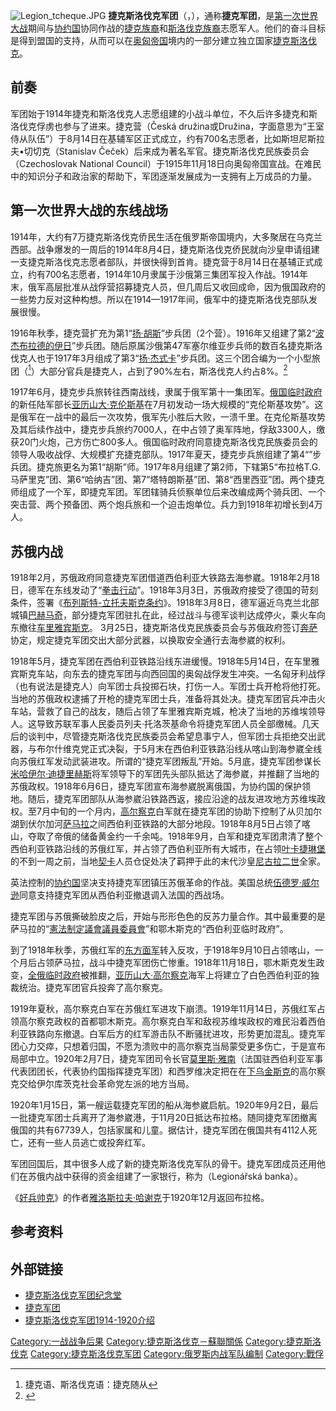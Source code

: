[[Image:Legion_tcheque.JPG|thumb]]
'''捷克斯洛伐克军团'''（{{lang-cs|Československé legie}}，{{lang-sk|Československé légie}}），通称'''捷克军团'''，是[[第一次世界大战|第一次世界大战]]期间与[[协约国|协约国]]协同作战的[[捷克人|捷克族裔]]和[[斯洛伐克人|斯洛伐克族裔]]志愿军人。他们的奋斗目标是得到盟国的支持，从而可以在[[奥匈帝国|奥匈帝国]]境内的一部分建立独立国家[[捷克斯洛伐克|捷克斯洛伐克]]。
==前奏==
军团始于1914年捷克和斯洛伐克人志愿组建的小战斗单位，不久后许多捷克和斯洛伐克俘虏也参与了进来。捷克营（Česká družina或Družina，字面意思为“王室侍从队伍”）于8月14日在基辅军区正式成立，约有700名志愿者，比如斯坦尼斯拉夫•切切克（Stanislav Čeček）后来成为著名军官。捷克斯洛伐克民族委员会（Czechoslovak National Council）于1915年11月18日向奥匈帝国宣战。在难民中的知识分子和政治家的帮助下，军团逐渐发展成为一支拥有上万成员的力量。

==第一次世界大战的东线战场==
1914年，大约有7万捷克斯洛伐克侨民生活在俄罗斯帝国境内，大多聚居在乌克兰西部。战争爆发的一周后的1914年8月4日，捷克斯洛伐克侨民就向沙皇申请组建一支捷克斯洛伐克志愿者部队，并很快得到首肯。捷克营于8月14日在基辅正式成立，约有700名志愿者，1914年10月隶属于沙俄第三集团军投入作战。1914年末，俄军高层批准从战俘营招募捷克人员，但几周后又收回成命，因为俄国政府的一些势力反对这种构想。所以在1914—1917年间，俄军中的捷克斯洛伐克部队发展很慢。

1916年秋季，捷克营扩充为第1“[[扬·胡斯|扬·胡斯]]”步兵团（2个营）。1916年又组建了第2“[[伊日|波杰布拉德的伊日]]”步兵团。随后原属沙俄第47军塞尔维亚步兵师的数百名捷克斯洛伐克人也于1917年3月组成了第3“[[扬·杰式卡|扬·杰式卡]]”步兵团。这三个团合编为一个小型旅团（{{lang|cs|Česká družina}}<ref>捷克语、斯洛伐克语：捷克随从</ref>）大部分官兵是捷克人，占到了90%左右，斯洛伐克人约占8%。<ref>{{cite web|url=http://zpravy.idnes.cz/cesi-bojovali-hrdinne-za-rakousko-uhersko-ale-prvni-republika-to-tutlala-1qb-/kavarna.asp?c=A081026_232405_kavarna_sim|title=Češi bojovali hrdinně za Rakousko-Uhersko, ale první republika to tutlala|publisher=zpravy.idnes.cz|accessdate=2009-08-14|archive-date=2011-04-08|archive-url=https://web.archive.org/web/20110408032921/http://zpravy.idnes.cz/cesi-bojovali-hrdinne-za-rakousko-uhersko-ale-prvni-republika-to-tutlala-1qb-/kavarna.asp?c=A081026_232405_kavarna_sim|dead-url=no}}</ref>

1917年6月，捷克步兵旅转往西南战线，隶属于俄军第十一集团军。[[俄国临时政府|俄国临时政府]]的新任陆军部长[[亚历山大·克伦斯基|亚历山大·克伦斯基]]在7月初发动一场大规模的“克伦斯基攻势”。这是俄军在一战中的最后一次攻势，俄军先小胜后大败，一溃千里。在克伦斯基攻势及其后续作战中，捷克步兵旅约7000人，在{{le|兹博罗夫战役|Battle of Zborov (1917)}}中占领了奥军阵地，俘敌3300人，缴获20门火炮，己方伤亡800多人。俄国临时政府同意捷克斯洛伐克民族委员会的领导人吸收战俘、大规模扩充捷克部队。1917年夏天，捷克步兵旅组建了第4“{{tsl|en|Prokop the Great|大普洛科普}}”步兵团。捷克旅更名为第1“胡斯”师。1917年8月组建了第2师，下辖第5“布拉格T.G.马萨里克”团、第6“哈纳吉”团、第7“塔特朗斯基”团、第8“西里西亚”团。两个捷克师组成了一个军，即捷克军团。军团辖骑兵侦察单位后来改编成两个骑兵团、一个突击营、两个预备团、两个炮兵旅和一个迫击炮单位。兵力到1918年初增长到4万人。

==苏俄内战==
1918年2月，苏俄政府同意捷克军团借道西伯利亚大铁路去海参崴。1918年2月18日，德军在东线发动了“[[拳击行动|拳击行动]]”。1918年3月3日，苏俄政府接受了德国的苛刻条件，签署《[[布列斯特-立托夫斯克条约|布列斯特-立托夫斯克条约]]》。1918年3月8日，德军逼近乌克兰北部城镇[[巴赫马奇|巴赫马奇]]，部分捷克军团驻扎在此，经过战斗与德军谈判达成停火，乘火车向东撤往[[车里雅宾斯克|车里雅宾斯克]]。 3月25日，捷克斯洛伐克民族委员会与苏俄政府签订[[奔萨|奔萨]]协定，规定捷克军团交出大部分武器，以换取安全通行去海参崴的权利。 

1918年5月，捷克军团在西伯利亚铁路沿线东进缓慢。1918年5月14日，在车里雅宾斯克车站，向东去的捷克军团与向西回国的奥匈战俘发生冲突。一名匈牙利战俘（也有说法是捷克人）向军团士兵投掷石块，打伤一人。军团士兵开枪将他打死。当地的苏俄政权逮捕了开枪的捷克军团士兵，准备将其处决。捷克军团官兵冲击火车站，营救了自己的战友，随后占领了车里雅宾斯克城，枪决了当地的苏维埃领导人。这导致苏联军事人民委员列夫·托洛茨基命令将捷克军团人员全部缴械。几天后的谈判中，尽管捷克斯洛伐克民族委员会希望息事宁人，但军团士兵拒绝交出武器，与布尔什维克党正式决裂，于5月末在西伯利亚铁路沿线从喀山到海参崴全线向苏俄红军发动武装进攻。所谓的“捷克军团叛乱”开始。5月底，捷克军团参谋长[[米哈伊尔·迪捷里赫斯|米哈伊尔·迪捷里赫斯]]将军领导下的军团先头部队抵达了海参崴，并推翻了当地的苏俄政权。1918年6月6日，捷克军团宣布海参崴脱离俄国，为协约国的保护领地。随后，捷克军团部队从海参崴沿铁路西返，接应沿途的战友进攻地方苏维埃政权。至7月中旬的一个月内，[[高尔察克|高尔察克]]白军就在捷克军团的协助下控制了从贝加尔湖到伏尔加河[[萨马拉|萨马拉]]之间西伯利亚铁路的大部分地段。1918年8月5日占领了喀山，夺取了帝俄的储备黄金约一千余吨。1918年9月，白军和捷克军团肃清了整个西伯利亚铁路沿线的苏俄红军，并占领了西伯利亚所有大城市，在占领[[叶卡捷琳堡|叶卡捷琳堡]]的不到一周之前，当地[[契卡|契卡]]人员仓促处决了羁押于此的末代沙皇[[尼古拉二世|尼古拉二世]]全家。

英法控制的[[协约国|协约国]]坚决支持捷克军团镇压苏俄革命的作战。美国总统[[伍德罗·威尔逊|伍德罗·威尔逊]]同意支持捷克军团从西伯利亚撤退调入法国的西战场。

捷克军团与苏俄撕破脸皮之后，开始与形形色色的反苏力量合作。其中最重要的是萨马拉的“[[憲法制定議會議員委員會|憲法制定議會議員委員會]]”和鄂木斯克的“西伯利亚临时政府”。 

到了1918年秋季，苏俄红军的[[东方面军|东方面军]]转入反攻，于1918年9月10日占领喀山，一个月后占领萨马拉，战斗中捷克军团伤亡惨重。1918年11月18日，鄂木斯克发生政变，[[全俄临时政府|全俄临时政府]]被推翻，[[亚历山大·高尔察克|亚历山大·高尔察克]]海军上将建立了白色西伯利亚的独裁统治。捷克军团官兵投奔了高尔察克。

1919年夏秋，高尔察克白军在苏俄红军进攻下崩溃。1919年11月14日，苏俄红军占领高尔察克政权的首都鄂木斯克。高尔察克白军和敌视苏维埃政权的难民沿着西伯利亚铁路向东撤退。白军后方的红军游击队不断骚扰进攻，形势更加混乱。捷克军团心力交瘁，只想着归国，不愿为溃败中的高尔察克当局蒙受更多伤亡，于是宣布局部中立。1920年2月7日，捷克军团司令长官[[莫里斯·雅南|莫里斯·雅南]]（法国驻西伯利亚军事代表团团长，代表协约国指挥捷克军团）和西罗维决定把在在[[下乌金斯克|下乌金斯克]]的高尔察克交给伊尔库茨克社会革命党左派的地方当局。

1920年1月15日，第一艘运载捷克军团的船从海参崴启航。1920年9月2日，最后一批捷克军团士兵离开了海参崴港，于11月20日抵达布拉格。随同捷克军团撤离俄国的共有67739人，包括家属和儿童。据估计，捷克军团在俄国共有4112人死亡，还有一些人员逃亡或投奔红军。

军团回国后，其中很多人成了新的捷克斯洛伐克军队的骨干。捷克军团成员还用他们在苏俄内战中获得的资金组建了一家银行，称为{{link-cs|捷克斯洛伐克军团银行|Banka československých legií}}（Legionářská banka）。

《[[好兵帅克|好兵帅克]]》的作者[[雅洛斯拉夫·哈谢克|雅洛斯拉夫·哈谢克]]于1920年12月返回布拉格。

==参考资料==
{{reflist}}

==外部链接==
*[https://web.archive.org/web/20110930111815/http://www.pamatnik.valka.cz/stranky/uvodEN.php 捷克斯洛伐克军团纪念堂]{{cs icon}}
*[http://www.czechlegion.com 捷克军团] {{Wayback|url=http://www.czechlegion.com/ |date=20210225222818 }} {{en icon}}
*[https://web.archive.org/web/20070718234136/http://www.cslegie.wz.cz/AJ/indexAJ.htm 捷克斯洛伐克军团1914-1920介绍] {{en icon}}

{{俄国内战白军}}

[[Category:一战战争后果|Category:一战战争后果]]
[[Category:捷克斯洛伐克－蘇聯關係|Category:捷克斯洛伐克－蘇聯關係]]
[[Category:捷克斯洛伐克|Category:捷克斯洛伐克]]
[[Category:捷克斯洛伐克军团|Category:捷克斯洛伐克军团]]
[[Category:俄罗斯内战军队编制|Category:俄罗斯内战军队编制]]
[[Category:戰俘|Category:戰俘]]